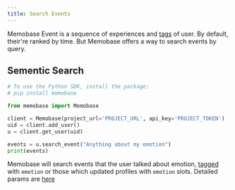 ```yaml
---
title: Search Events
---
```


Memobase Event is a sequence of experiences and [tags](/features/event/event_tag) of user.
By default, their're ranked by time. But Memobase offers a way to search events by query.

## Sementic Search
```python
# To use the Python SDK, install the package:
# pip install memobase

from memobase import Memobase

client = Memobase(project_url='PROJECT_URL', api_key='PROJECT_TOKEN')
uid = client.add_user()
u = client.get_user(uid)

events = u.search_event("Anything about my emotion")
print(events)
```
Memobase will search events that the user talked about emotion, [tagged](/features/event/event_tag) with `emotion` or those which updated profiles with `emotion` slots. 
Detailed params are [here](/api-reference/events/search_events)